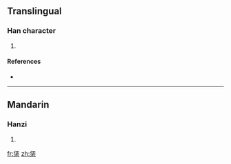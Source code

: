 ==Translingual==

===Han character===
{{Han char|rn=75|rad=木|as=06|sn=10|four=2290<sub>4</sub>|canj=人土木 (OGD), X人土木 (XOGD)}}

# {{defn|Han|sort=木06}}

====References====
* {{Han ref|kx=0522.240|dkj=14711|dj=0910.250|hdz=21201.040|uh=6820|ud=26656|bh=D1F4|bd=53748}}

----

==Mandarin==

===Hanzi===
{{cmn-hanzi|pin=[[jiǎo]] ([[jiao3]]), [[jiào]] ([[jiao4]]), [[rěn]] ([[ren3]]), [[xiáo]] ([[xiao2]])|wg=chiao<sup>3</sup>, chiao<sup>4</sup>, jen<sup>3</sup>, hsiao<sup>2</sup>}}

# {{defn|Mandarin}}

[[fr:栠]]
[[zh:栠]]
